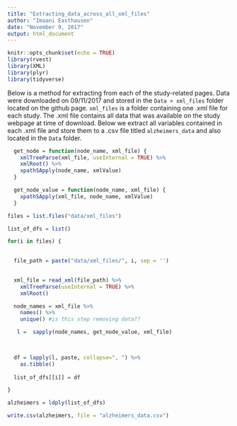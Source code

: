 ```yaml
---
title: "Extracting_data_across_all_xml_files"
author: "Imaani Easthausen"
date: "November 9, 2017"
output: html_document
---
```



```r
knitr::opts_chunk$set(echo = TRUE)
library(rvest)
library(XML)
library(plyr)
library(tidyverse)
```


Below is a method for extracting from each of the study-related pages. Data were downloaded on 09/11/2017 and stored in the `Data > xml_files` folder located on the github page. `xml_files` is a folder containing one .xml file for each study. The .xml file contains all data that was available on the study webpage at time of download. Below we extract all variables contained in each .xml file and store them to a .csv file titled `alzheimers_data` and also located in the `Data` folder.



```r
  get_node = function(node_name, xml_file) {
    xmlTreeParse(xml_file, useInternal = TRUE) %>%
    xmlRoot() %>%
    xpathSApply(node_name, xmlValue)
  }

  get_node_value = function(node_name, xml_file) {
    xpathSApply(xml_file, node_name, xmlValue)
  }

files = list.files("data/xml_files")

list_of_dfs = list()

for(i in files) {

  
  file_path = paste("data/xml_files/", i, sep = '')
  

  xml_file = read_xml(file_path) %>%
    xmlTreeParse(useInternal = TRUE) %>%
    xmlRoot() 

  node_names = xml_file %>%
    names() %>%
    unique() #is this step removing data??

   l =  sapply(node_names, get_node_value, xml_file)


  
  df = lapply(l, paste, collapse=", ") %>%
    as.tibble()
  
  list_of_dfs[[i]] = df

}

alzheimers = ldply(list_of_dfs)

write.csv(alzheimers, file = "alzheimers_data.csv")

```



